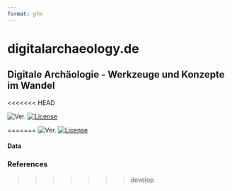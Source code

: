 ```yaml
---
format: gfm
---
```


# digitalarchaeology.de

## Digitale Archäologie - Werkzeuge und Konzepte im Wandel

<!-- badges: start -->
<<<<<<< HEAD

![Ver.](https://img.shields.io/badge/Ver.-0.0.0.1-red?style=flat&logo=github) [![License](https://img.shields.io/badge/License-CC%20BY%204.0-lightgrey?labelColor=grey&style=flat&logo=CC&link=https://creativecommons.org/licenses/by/4.0/)](https://creativecommons.org/licenses/by/4.0/) 

<!-- badges: end Update with DOI -->

=======
![Ver.](https://img.shields.io/badge/Ver.-0.0.0.1-red?style=flat&logo=github)
[![License](https://img.shields.io/badge/License-CC%20BY%204.0-lightgrey?labelColor=grey&style=flat&logo=CC&link=https://creativecommons.org/licenses/by/4.0/)](https://creativecommons.org/licenses/by/4.0/)
<!-- badges: end Update with DOI -->




#### Data




### References

>>>>>>> develop
